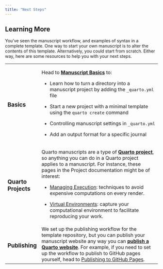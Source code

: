 ```yaml
---
title: "Next Steps"
---
```


## Learning More

You've seen the manuscript workflow, and examples of syntax in a complete template.
One way to start your own manuscript is to alter the contents of this template.
Alternatively, you could start from scratch.
Either way, here are some resources to help you with your next steps.

+---------------------+----------------------------------------------------------------------------------------------------------------------------------------------------------------------------------------------------------------------------------------------------------------------------------------------------------------------------------------------------------------+
| ### Basics          | Head to [**Manuscript Basics**](/docs/manuscripts/basics.html) to:                                                                                                                                                                                                                                                                                             |
|                     |                                                                                                                                                                                                                                                                                                                                                                |
|                     | -   Learn how to turn a directory into a manuscript project by adding the `_quarto.yml` file                                                                                                                                                                                                                                                                   |
|                     |                                                                                                                                                                                                                                                                                                                                                                |
|                     | -   Start a new project with a minimal template using the `quarto create` command                                                                                                                                                                                                                                                                              |
|                     |                                                                                                                                                                                                                                                                                                                                                                |
|                     | -   Controlling manuscript settings in `_quarto.yml`                                                                                                                                                                                                                                                                                                           |
|                     |                                                                                                                                                                                                                                                                                                                                                                |
|                     | -   Add an output format for a specific journal                                                                                                                                                                                                                                                                                                                |
+---------------------+----------------------------------------------------------------------------------------------------------------------------------------------------------------------------------------------------------------------------------------------------------------------------------------------------------------------------------------------------------------+
| ### Quarto Projects | Quarto manuscripts are a type of [**Quarto project**](/docs/projects/quarto-projects.html), so anything you can do in a Quarto project applies to a manuscript. For instance, these pages in the Project documentation might be of interest:                                                                                                                   |
|                     |                                                                                                                                                                                                                                                                                                                                                                |
|                     | -   [Managing Execution](/docs/projects/code-execution.html): techniques to avoid expensive computations on every render.                                                                                                                                                                                                                                      |
|                     |                                                                                                                                                                                                                                                                                                                                                                |
|                     | -   [Virtual Environments](/docs/projects/virtual-environments.html): capture your computational environment to facilitate reproducing your work.                                                                                                                                                                                                              |
+---------------------+----------------------------------------------------------------------------------------------------------------------------------------------------------------------------------------------------------------------------------------------------------------------------------------------------------------------------------------------------------------+
| ### Publishing      | We set up the publishing workflow for the template repository, but you can publish your manuscript website any way you can [**publish a Quarto website**](https://quarto.org/docs/publishing/). For example, if you need to set up the workflow to publish to GitHub pages yourself, head to [Publishing to GitHub Pages](/docs/publishing/github-pages.html). |
+---------------------+----------------------------------------------------------------------------------------------------------------------------------------------------------------------------------------------------------------------------------------------------------------------------------------------------------------------------------------------------------------+

